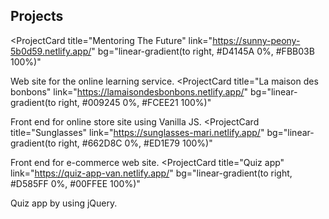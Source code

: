 ## Projects

<ProjectCard
  title="Mentoring The Future"
  link="https://sunny-peony-5b0d59.netlify.app/"
  bg="linear-gradient(to right, #D4145A 0%, #FBB03B 100%)"
>
  Web site for the online learning service.
</ProjectCard>
<ProjectCard
  title="La maison des bonbons"
  link="https://lamaisondesbonbons.netlify.app/"
  bg="linear-gradient(to right, #009245 0%, #FCEE21 100%)"
>
  Front end for online store site using Vanilla JS.
</ProjectCard>
<ProjectCard
  title="Sunglasses"
  link="https://sunglasses-mari.netlify.app/"
  bg="linear-gradient(to right, #662D8C 0%, #ED1E79 100%)"
>
  Front end for e-commerce web site.
</ProjectCard>
<ProjectCard
  title="Quiz app"
  link="https://quiz-app-van.netlify.app/"
  bg="linear-gradient(to right, #D585FF 0%, #00FFEE 100%)"
>
  Quiz app by using jQuery.
</ProjectCard>
